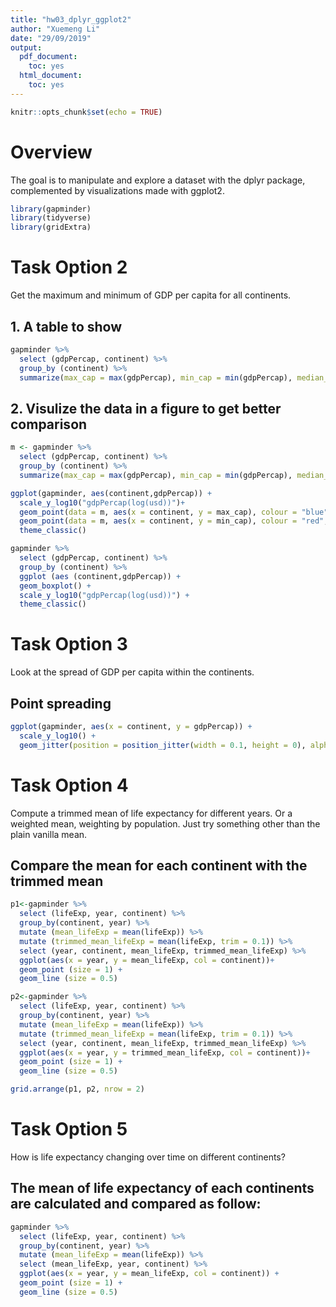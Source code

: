 ```yaml
---
title: "hw03_dplyr_ggplot2"
author: "Xuemeng Li"
date: "29/09/2019"
output:
  pdf_document:
    toc: yes
  html_document:
    toc: yes
---
```


```r
knitr::opts_chunk$set(echo = TRUE)
```

# Overview
The goal is to manipulate and explore a dataset with the dplyr package, complemented by visualizations made with ggplot2. 

```r
library(gapminder)
library(tidyverse)
library(gridExtra)
```


# Task Option 2
Get the maximum and minimum of GDP per capita for all continents.

## 1. A table to show 
```r
gapminder %>% 
  select (gdpPercap, continent) %>%
  group_by (continent) %>%
  summarize(max_cap = max(gdpPercap), min_cap = min(gdpPercap), median_cap = median(gdpPercap))
```


## 2. Visulize the data in a figure to get better comparison


```r
m <- gapminder %>% 
  select (gdpPercap, continent) %>%
  group_by (continent) %>%
  summarize(max_cap = max(gdpPercap), min_cap = min(gdpPercap), median_cap = median(gdpPercap))

ggplot(gapminder, aes(continent,gdpPercap)) +
  scale_y_log10("gdpPercap(log(usd))")+
  geom_point(data = m, aes(x = continent, y = max_cap), colour = "blue", size = 3) +
  geom_point(data = m, aes(x = continent, y = min_cap), colour = "red", size = 3) +
  theme_classic()
```

```r
gapminder %>% 
  select (gdpPercap, continent) %>%
  group_by (continent) %>%
  ggplot (aes (continent,gdpPercap)) +
  geom_boxplot() +
  scale_y_log10("gdpPercap(log(usd))") +
  theme_classic()
```

# Task Option 3
Look at the spread of GDP per capita within the continents.

## Point spreading
```r
ggplot(gapminder, aes(x = continent, y = gdpPercap)) +
  scale_y_log10() +
  geom_jitter(position = position_jitter(width = 0.1, height = 0), alpha = 1/4)
```


# Task Option 4
Compute a trimmed mean of life expectancy for different years. Or a weighted mean, weighting by population. Just try something other than the plain vanilla mean.

## Compare the mean for each continent with the trimmed mean 
```r
p1<-gapminder %>% 
  select (lifeExp, year, continent) %>%
  group_by(continent, year) %>%
  mutate (mean_lifeExp = mean(lifeExp)) %>%
  mutate (trimmed_mean_lifeExp = mean(lifeExp, trim = 0.1)) %>%
  select (year, continent, mean_lifeExp, trimmed_mean_lifeExp) %>%
  ggplot(aes(x = year, y = mean_lifeExp, col = continent))+
  geom_point (size = 1) +
  geom_line (size = 0.5) 

p2<-gapminder %>% 
  select (lifeExp, year, continent) %>%
  group_by(continent, year) %>%
  mutate (mean_lifeExp = mean(lifeExp)) %>%
  mutate (trimmed_mean_lifeExp = mean(lifeExp, trim = 0.1)) %>%
  select (year, continent, mean_lifeExp, trimmed_mean_lifeExp) %>%
  ggplot(aes(x = year, y = trimmed_mean_lifeExp, col = continent))+
  geom_point (size = 1) +
  geom_line (size = 0.5) 

grid.arrange(p1, p2, nrow = 2)
```

# Task Option 5
How is life expectancy changing over time on different continents?

## The mean of life expectancy of each continents are calculated and compared as follow:
```r
gapminder %>% 
  select (lifeExp, year, continent) %>%
  group_by(continent, year) %>%
  mutate (mean_lifeExp = mean(lifeExp)) %>%
  select (mean_lifeExp, year, continent) %>%
  ggplot(aes(x = year, y = mean_lifeExp, col = continent)) +
  geom_point (size = 1) +
  geom_line (size = 0.5) 
```



